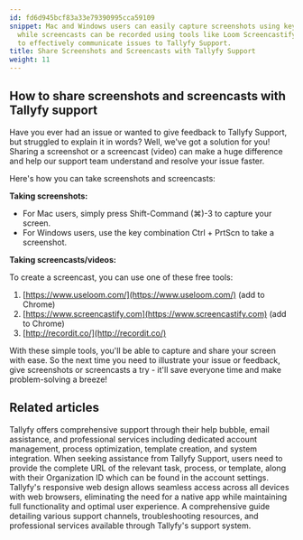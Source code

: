 ```yaml
---
id: fd6d945bcf83a33e79390995cca59109
snippet: Mac and Windows users can easily capture screenshots using keyboard shortcuts
  while screencasts can be recorded using tools like Loom Screencastify or Recordit
  to effectively communicate issues to Tallyfy Support.
title: Share Screenshots and Screencasts with Tallyfy Support
weight: 11
---
```


## How to share screenshots and screencasts with Tallyfy support

Have you ever had an issue or wanted to give feedback to Tallyfy Support, but struggled to explain it in words? Well, we've got a solution for you! Sharing a screenshot or a screencast (video) can make a huge difference and help our support team understand and resolve your issue faster.

Here's how you can take screenshots and screencasts:

**Taking screenshots:**

- For Mac users, simply press Shift-Command (⌘)-3 to capture your screen.
- For Windows users, use the key combination Ctrl + PrtScn to take a screenshot.

**Taking screencasts/videos:**

To create a screencast, you can use one of these free tools:

1. [https://www.useloom.com/](https://www.useloom.com/) (add to Chrome)
2. [https://www.screencastify.com](https://www.screencastify.com) (add to Chrome)
3. [http://recordit.co/](http://recordit.co/)

With these simple tools, you'll be able to capture and share your screen with ease. So the next time you need to illustrate your issue or feedback, give screenshots or screencasts a try - it'll save everyone time and make problem-solving a breeze!


## Related articles
<CardGrid>
<LinkTitleCard header="<b>Support > Contact Tallyfy support or engage in professional services</b>" href="/products/pro/miscellaneous/support/how-can-i-contact-tallyfys-support-team/" > Tallyfy offers comprehensive support through their help bubble, email assistance, and professional services including dedicated account management, process optimization, template creation, and system integration. </LinkTitleCard>
<LinkTitleCard header="<b>Support > Provide necessary info to Tallyfy's support team</b>" href="/products/pro/miscellaneous/support/how-to-provide-necessary-info-to-tallyfy-support/" > When seeking assistance from Tallyfy Support, users need to provide the complete URL of the relevant task, process, or template, along with their Organization ID which can be found in the account settings. </LinkTitleCard>
<LinkTitleCard header="<b>Miscellaneous > Tallyfy on mobile devices</b>" href="/products/pro/miscellaneous/does-tallyfy-work-on-all-devices/" > Tallyfy's responsive web design allows seamless access across all devices with web browsers, eliminating the need for a native app while maintaining full functionality and optimal user experience. </LinkTitleCard>
<LinkTitleCard header="<b>Miscellaneous > Support</b>" href="/products/pro/miscellaneous/support/" > A comprehensive guide detailing various support channels, troubleshooting resources, and professional services available through Tallyfy's support system. </LinkTitleCard>
</CardGrid>
